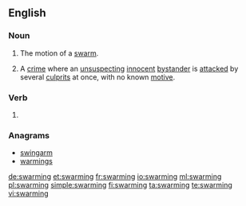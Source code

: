 ==English==

===Noun===
{{en-noun}}

# The motion of a [[swarm]].
# {{lb|en|colloquial|Canada}} A [[crime]] where an [[unsuspecting]] [[innocent]] [[bystander]] is [[attacked]] by several [[culprits]] at once, with no known [[motive]].

===Verb===
{{head|en|present participle}}

# {{present participle of|swarm|lang=en|nocat=1}}

===Anagrams===
* [[swingarm#English|swingarm]]
* [[warmings#English|warmings]]

[[de:swarming]]
[[et:swarming]]
[[fr:swarming]]
[[io:swarming]]
[[ml:swarming]]
[[pl:swarming]]
[[simple:swarming]]
[[fi:swarming]]
[[ta:swarming]]
[[te:swarming]]
[[vi:swarming]]